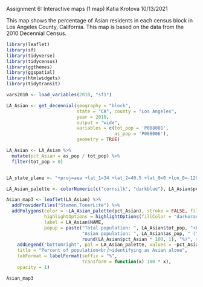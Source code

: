 
Assignment 6: Interactive maps (1 map)
Katia Krotova
10/13/2021

This map shows the percentage of Asian residents in each census block in Los Angeles County, California. This map is based on the data from the 2010 Decennial Census.

```r

library(leaflet)
library(sf)
library(tidyverse)
library(tidycensus)
library(ggthemes)
library(ggspatial)
library(htmlwidgets)
library(tidytransit)

```
 
```r

vars2010 <- load_variables(2010, "sf1")

```
 
```r

LA_Asian <- get_decennial(geography = "block",
                          state = "CA", county = "Los Angeles",
                          year = 2010,
                          output = "wide",
                          variables = c(tot_pop = 'P008001',
                                        as_pop = 'P008006'),
                          geometry = TRUE)

LA_Asian <- LA_Asian %>%
  mutate(pct_Asian = as_pop / tot_pop) %>%
  filter(tot_pop > 0)



```

```r

LA_state_plane <- "+proj=aea +lat_1=34 +lat_2=40.5 +lat_0=0 +lon_0=-120 +x_0=0 +y_0=-4000000 +ellps=GRS80 +datum=NAD83 +units=m +no_defs"

```
 
 
```r

LA_Asian_palette <- colorNumeric(c("cornsilk", "darkblue"), LA_Asian$pct_Asian)

Asian_map3 <- leaflet(LA_Asian) %>%
  addProviderTiles("Stamen.TonerLite") %>%
  addPolygons(color = ~LA_Asian_palette(pct_Asian), stroke = FALSE, fillOpacity = 0.7,
              highlightOptions = highlightOptions(fillColor = "darkorange", fillOpacity = 0.9),
              label = LA_Asian$NAME,
              popup = paste("Total population: ", LA_Asian$tot_pop, "<br/>",
                            "Asian population: ", LA_Asian$as_pop, " (", 
                            round(LA_Asian$pct_Asian * 100, 1), "%)", sep = "")) %>%
    addLegend("bottomright", pal = LA_Asian_palette, values = ~pct_Asian,
    title = "Percent of population<br/>identifying as Asian alone",
    labFormat = labelFormat(suffix = "%",
                            transform = function(x) 100 * x),
    opacity = 1)

Asian_map3

```
 
